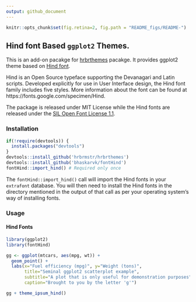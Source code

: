 ```yaml
---
output: github_document
---
```

```r
knitr::opts_chunk$set(fig.retina=2, fig.path = "README_figs/README-")
```

## Hind font Based `ggplot2` Themes.

This is an add-on pacakge for  [hrbrthemes](https://github.com/hrbrmstr/hrbrthemes) pacakge. It provides ggplot2 theme based on [Hind font](https://fonts.google.com/specimen/Hind).

Hind is an Open Source typeface supporting the Devanagari and Latin scripts. Developed explicitly for use in User Interface design, the Hind font family includes five styles. More information about the font can be found at https://fonts.google.com/specimen/Hind.

The package is released under MIT License while the Hind fonts are released under the [SIL Open Font License 1.1](http://scripts.sil.org/cms/scripts/page.php?site_id=nrsi&id=OFL).

### Installation

```r

if(!require(devtools)) {
  install.packages("devtools")
}
devtools::install_github('hrbrmstr/hrbrthemes')
devtools::install_github('bhaskarvk/fontHind')
fontHind::import_hind() # Required only once
```

The `fontHind::import_hind()` call will import the Hind fonts in your `extrafont` database. You will then need to install the Hind fonts in the directory mentioned in the output of that call as per your operating system's way of installing fonts.

### Usage

#### Hind Fonts

```r
library(ggplot2)
library(fontHind)

gg <- ggplot(mtcars, aes(mpg, wt)) +
  geom_point() +
  labs(x="Fuel efficiency (mpg)", y="Weight (tons)",
       title="Seminal ggplot2 scatterplot example",
       subtitle="A plot that is only useful for demonstration purposes",
       caption="Brought to you by the letter 'g'")

gg + theme_ipsum_hind()
```
